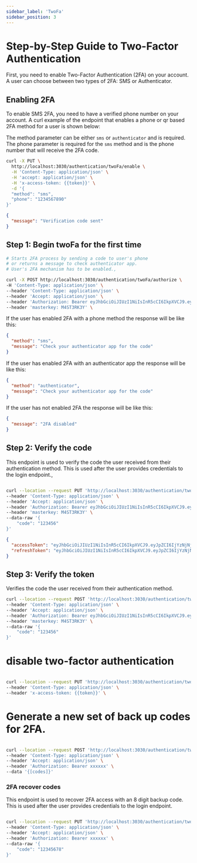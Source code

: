 ```yaml
---
sidebar_label: 'TwoFa'
sidebar_position: 3
---
```


# Step-by-Step Guide to Two-Factor Authentication

First, you need to enable Two-Factor Authentication (2FA) on your account.
A user can choose between two types of 2FA: SMS or Authenticator.

## Enabling 2FA

To enable SMS 2FA, you need to have a verified phone number on your account.
A curl example of the endpoint that enables a phone or qr based 2FA method for a user is shown below:

The method parameter can be either `sms` or `authenticator` and is required.
The phone parameter is required for the `sms` method and is the phone number that will receive the 2FA code.


```bash
curl -X PUT \
  http://localhost:3030/authentication/twoFa/enable \
  -H 'Content-Type: application/json' \
  -H 'accept: application/json' \
  -H 'x-access-token: {{token}}' \
  -d '{
  "method": "sms",
  "phone": "1234567890"
}'
```
```json
{
  "message": "Verification code sent"
}
```

## Step 1: Begin twoFa for the first time

```bash
# Starts 2FA process by sending a code to user's phone
# or returns a message to check authenticator app.
# User's 2FA mechanism has to be enabled.,

curl -X POST http://localhost:3030/authentication/twoFa/authorize \
-H 'Content-Type: application/json' \
--header 'Content-Type: application/json' \
--header 'Accept: application/json' \
--header 'Authorization: Bearer eyJhbGciOiJIUzI1NiIsInR5cCI6IkpXVCJ9.eyJpZCI6IjYzNjNjZGNkMDhkNTU2MDk1NmM4MGQ4OSIsImlhdCI6MTY2OTkwODA2MCwiZXhwIjoxNjY5OTgwMDYwfQ.9dtBJc4YvSbuz74YRhJj4b9k-myAC_6EPlVFunRMkcw' \
--header 'masterkey: M4ST3RK3Y' \


```
If the user has enabled 2FA with a phone method the response will be like this:
```json
{
  "method": "sms",
  "message": "Check your authenticator app for the code"
}
```
If the user has enabled 2FA with an authenticator app the response will be like this:
```json
{
  "method": "authenticator",
  "message": "Check your authenticator app for the code"
}
```
If the user has not enabled 2FA the response will be like this:
```json
{
  "message": "2FA disabled"
}
```
## Step 2: Verify the code

This endpoint is used to verify the code the user received from their authentication method.
This is used after the user provides credentials to the login endpoint.,

```bash

curl --location --request PUT 'http://localhost:3030/authentication/twoFa/verify' \
--header 'Content-Type: application/json' \
--header 'Accept: application/json' \
--header 'Authorization: Bearer eyJhbGciOiJIUzI1NiIsInR5cCI6IkpXVCJ9.eyJpZCI6IjYzNjNjZGNkMDhkNTU2MDk1NmM4MGQ4OSIsImlhdCI6MTY2OTkwODA2MCwiZXhwIjoxNjY5OTgwMDYwfQ.9dtBJc4YvSbuz74YRhJj4b9k-myAC_6EPlVFunRMkcw' \
--header 'masterkey: M4ST3RK3Y' \
--data-raw '{
    "code": "123456"
}'

```

``` json
{
  "accessToken": "eyJhbGciOiJIUzI1NiIsInR5cCI6IkpXVCJ9.eyJpZCI6IjYzNjNjZGNkMDhkNTU2MDk1NmM4MGQ4OSIsImlhdCI6MTY2OTkwODA2MCwiZX...",
  "refreshToken": "eyJhbGciOiJIUzI1NiIsInR5cCI6IkpXVCJ9.eyJpZCI6IjYzNjNjZGNkMDhkNTU2MDk1NmM4MGQ4OSIsImlhdCI6MTY2OTkwODA2MCwiZX"
}
```

## Step 3: Verify the token

Verifies the code the user received from their authentication method.

```bash
curl --location --request POST 'http://localhost:3030/authentication/twoFa/enable/verify' \
--header 'Content-Type: application/json' \
--header 'Accept: application/json' \
--header 'Authorization: Bearer eyJhbGciOiJIUzI1NiIsInR5cCI6IkpXVCJ9.eyJpZCI6IjYzNjNjZGNkMDhkNTU2MDk1NmM4MGQ4OSIsImlhdCI6MTY2OTkwODA2MCwiZXhwIjoxNjY5OTgwMDYwfQ.9dtBJc4YvSbuz74YRhJj4b9k-myAC_6EPlVFunRMkcw' \
--header 'masterkey: M4ST3RK3Y' \
--data-raw '{
    "code": "123456"
}'

````


#  disable two-factor authentication

```bash

curl --location --request PUT 'http://localhost:3030/authentication/twoFa/disable' \
--header 'Content-Type: application/json' \
--header 'x-access-token: {{token}}' \


```
# Generate a new set of back up codes for 2FA.


```bash

curl --location --request POST 'http://localhost:3030/authentication/twoFa/generate' \
--header 'Content-Type: application/json' \
--header 'Accept: application/json' \
--header 'Authorization: Bearer xxxxxx' \
--data '{[codes]}'

```

### 2FA recover codes

This endpoint is used to recover 2FA access with an 8 digit backup code.<br />
This is used after the user provides credentials to the login endpoint.




```bash

curl --location --request PUT 'http://localhost:3030/authentication/twoFa/recover' \
--header 'Content-Type: application/json' \
--header 'Accept: application/json' \
--header 'Authorization: Bearer xxxxxx' \
--data-raw '{
    "code": "12345678"
}'

```

[//]: # (TODO : add response example)


